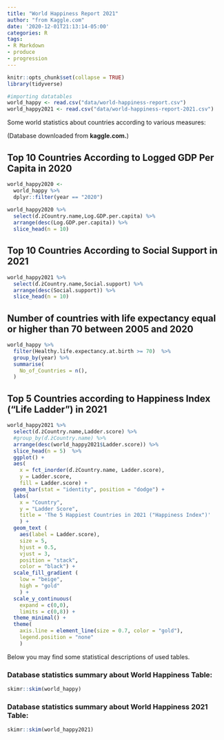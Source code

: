 ```yaml
---
title: "World Happiness Report 2021"
author: "from Kaggle.com"
date: '2020-12-01T21:13:14-05:00'
categories: R
tags:
- R Markdown
- produce
- progression
---
```


```r
knitr::opts_chunk$set(collapse = TRUE)
library(tidyverse)

#importing datatables
world_happy <- read.csv("data/world-happiness-report.csv")
world_happy2021 <- read.csv("data/world-happiness-report-2021.csv")
```

Some world statistics about countries according to various measures:

(Database downloaded from **kaggle.com.**)

## Top 10 Countries According to Logged GDP Per Capita in 2020

``` r
world_happy2020 <-
  world_happy %>%
  dplyr::filter(year == "2020")
  
world_happy2020 %>%
  select(ď.żCountry.name,Log.GDP.per.capita) %>%
  arrange(desc(Log.GDP.per.capita)) %>%
  slice_head(n = 10)  


```

## Top 10 Countries According to Social Support in 2021

``` r
world_happy2021 %>%
  select(ď.żCountry.name,Social.support) %>%
  arrange(desc(Social.support)) %>%
  slice_head(n = 10) 

```

## Number of countries with life expectancy equal or higher than 70 between 2005 and 2020

```r
world_happy %>%
  filter(Healthy.life.expectancy.at.birth >= 70)  %>%
  group_by(year) %>%
  summarise(
    No_of_Countries = n(),
  )


```

## Top 5 Countries according to Happiness Index ("Life Ladder") in 2021

```r


world_happy2021 %>%
  select(ď.żCountry.name,Ladder.score) %>%
  #group_by(ď.żCountry.name) %>%
  arrange(desc(world_happy2021$Ladder.score)) %>%
  slice_head(n = 5)  %>%
  ggplot() + 
  aes(
    x = fct_inorder(ď.żCountry.name, Ladder.score),
    y = Ladder.score,
    fill = Ladder.score) +
  geom_bar(stat = "identity", position = "dodge") +
  labs(
    x = "Country",
    y = "Ladder Score",
    title = 'The 5 Happiest Countries in 2021 ("Happiness Index")'
    ) +
  geom_text (
    aes(label = Ladder.score),
    size = 5,
    hjust = 0.5,
    vjust = 3,
    position = "stack",
    color = "black") +
  scale_fill_gradient (
    low = "beige",
    high = "gold"
    ) +
  scale_y_continuous(
    expand = c(0,0),
    limits = c(0,8)) +
  theme_minimal() +
  theme(
    axis.line = element_line(size = 0.7, color = "gold"),
    legend.position = "none"
    )

```

Below you may find some statistical descriptions of used tables.

### Database statistics summary about World Happiness Table:

```r
skimr::skim(world_happy)
```

### Database statistics summary about World Happiness 2021 Table:

```r
skimr::skim(world_happy2021)
```